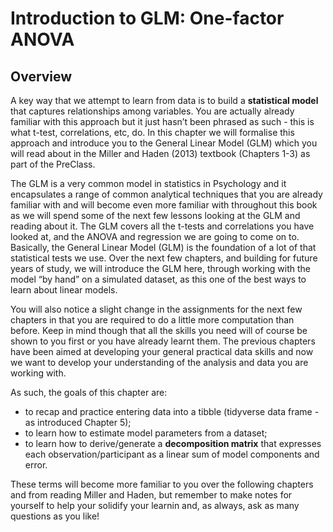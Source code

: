 # Introduction to GLM: One-factor ANOVA

## Overview

A key way that we attempt to learn from data is to build a **statistical model** that captures relationships among variables. You are actually already familiar with this approach but it just hasn't been phrased as such - this is what t-test, correlations, etc, do. In this chapter we will formalise this approach and introduce you to the General Linear Model (GLM) which you will read about in the Miller and Haden (2013) textbook (Chapters 1-3) as part of the PreClass. 

The GLM is a very common model in statistics in Psychology and it encapsulates a range of common analytical techniques that you are already familiar with and will become even more familiar with throughout this book as we will spend some of the next few lessons looking at the GLM and reading about it. The GLM covers all the t-tests and correlations you have looked at, and the ANOVA and regression we are going to come on to. Basically, the General Linear Model (GLM) is the foundation of a lot of that statistical tests we use. Over the next few chapters, and building for future years of study, we will introduce the GLM here, through working with the model "by hand" on a simulated dataset, as this one of the best ways to learn about linear models.

You will also notice a slight change in the assignments for the next few chapters in that you are required to do a little more computation than before. Keep in mind though that all the skills you need will of course be shown to you first or you have already learnt them. The previous chapters have been aimed at developing your general practical data skills and now we want to develop your understanding of the analysis and data you are working with.

As such, the goals of this chapter are:

- to recap and practice entering data into a tibble (tidyverse data frame - as introduced Chapter 5);
- to learn how to estimate model parameters from a dataset;
- to learn how to derive/generate a **decomposition matrix** that expresses each observation/participant as a linear sum of model components and error.

These terms will become more familiar to you over the following chapters and from reading Miller and Haden, but remember to make notes for yourself to help your solidify your learnin and, as always, ask as many questions as you like!